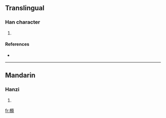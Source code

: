 ==Translingual==

===Han character===
{{Han char|rn=75|rad=木|as=14|sn=18|four=4892<sub>1</sub>|canj=木卜尸口 (DYSR)}}

# {{defn|Han|sort=木14}}

====References====
* {{Han ref|kx=0558.450|dkj=15743|dj=0948.150|hdz=21310.060|uh=6AB9|ud=27321|bh=EFDE|bd=61406}}

----

==Mandarin==

===Hanzi===
{{cmn-hanzi|pin=[[yī]] ([[yi1]])|wg=i<sup>1</sup>}}

# {{defn|Mandarin}}

[[fr:檹]]